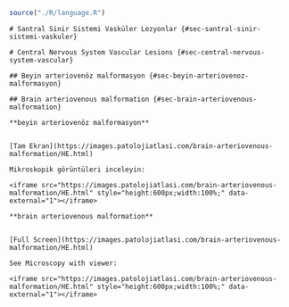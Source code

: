 ```r

source("./R/language.R")

```



```asis

# Santral Sinir Sistemi Vasküler Lezyonlar {#sec-santral-sinir-sistemi-vaskuler} 

```




```asis

# Central Nervous System Vascular Lesions {#sec-central-nervous-system-vascular} 

```




```asis

## Beyin arteriovenöz malformasyon {#sec-beyin-arteriovenoz-malformasyon} 

```




```asis

## Brain arteriovenous malformation {#sec-brain-arteriovenous-malformation} 

```




```asis

**beyin arteriovenöz malformasyon**


[Tam Ekran](https://images.patolojiatlasi.com/brain-arteriovenous-malformation/HE.html)

Mikroskopik görüntüleri inceleyin:

<iframe src="https://images.patolojiatlasi.com/brain-arteriovenous-malformation/HE.html" style="height:600px;width:100%;" data-external="1"></iframe>

```




```asis

**brain arteriovenous malformation**


[Full Screen](https://images.patolojiatlasi.com/brain-arteriovenous-malformation/HE.html)

See Microscopy with viewer: 

<iframe src="https://images.patolojiatlasi.com/brain-arteriovenous-malformation/HE.html" style="height:600px;width:100%;" data-external="1"></iframe>

```




